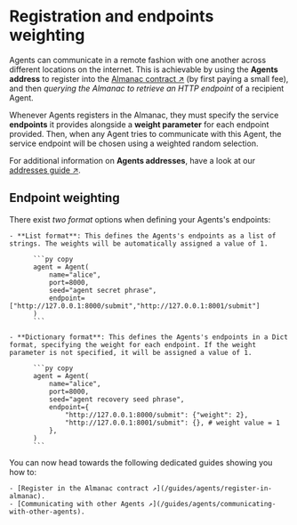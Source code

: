 # Registration and endpoints weighting

Agents can communicate in a remote fashion with one another across different locations on the internet. This is achievable by using the **Agents address** to register into the [Almanac contract ↗️](/guides/agents/register-in-almanac) (by first paying a small fee), and then _querying the Almanac to retrieve an HTTP endpoint_ of a recipient Agent.

Whenever Agents registers in the Almanac, they must specify the service **endpoints** it provides alongside a **weight parameter** for each endpoint provided. Then, when any Agent tries to communicate with this Agent, the service endpoint will be chosen using a weighted random selection.

For additional information on **Agents addresses**, have a look at our [addresses guide ↗️](/guides/agents/getting-uagent-address).

## Endpoint weighting

There exist _two format_ options when defining your Agents's endpoints:

    - **List format**: This defines the Agents's endpoints as a list of strings. The weights will be automatically assigned a value of 1.

          ```py copy
          agent = Agent(
              name="alice",
              port=8000,
              seed="agent secret phrase",
              endpoint=["http://127.0.0.1:8000/submit","http://127.0.0.1:8001/submit"]
          )
          ```

    - **Dictionary format**: This defines the Agents's endpoints in a Dict format, specifying the weight for each endpoint. If the weight parameter is not specified, it will be assigned a value of 1.

          ```py copy
          agent = Agent(
              name="alice",
              port=8000,
              seed="agent recovery seed phrase",
              endpoint={
                  "http://127.0.0.1:8000/submit": {"weight": 2},
                  "http://127.0.0.1:8001/submit": {}, # weight value = 1
              },
          )
          ```

You can now head towards the following dedicated guides showing you how to:

    - [Register in the Almanac contract ↗️](/guides/agents/register-in-almanac).
    - [Communicating with other Agents ↗️](/guides/agents/communicating-with-other-agents).
